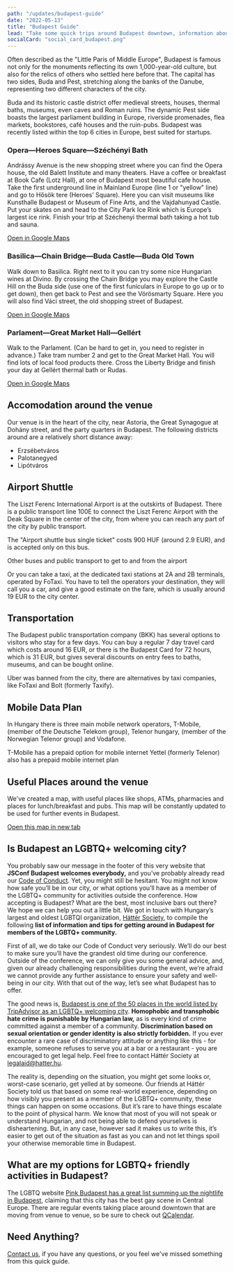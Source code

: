 ```yaml
---
path: "/updates/budapest-guide"
date: "2022-05-13"
title: "Budapest Guide"
lead: "Take some quick trips around Budapest downtown, information about airport transfer, mobile data plans and transportation around the city"
socialCard: "social_card_budapest.png"
---
```



Often described as the "Little Paris of Middle Europe", Budapest is famous not only for the monuments reflecting its own 1,000-year-old culture, but also for the relics of others who settled here before that. The capital has two sides, Buda and Pest, stretching along the banks of the Danube, representing two different characters of the city.

<WideImage
  src="richard-bohus-yZDATZKDoOo-unsplash.jpg"
  alt="Photo by Richard Bohus on Unsplash"
/>

Buda and its historic castle district offer medieval streets, houses, thermal baths, museums, even caves and Roman ruins. The dynamic Pest side boasts the largest parliament building in Europe, riverside promenades, flea markets, bookstores, café houses and the ruin-pubs. Budapest was recently listed within the top 6 cities in Europe, best suited for startups.

<WideImage
  src="adam-sun-uxai8LrlJhw-unsplash.jpg"
  alt="Photo by Adam Sun on Unsplash"
/>

### Opera—Heroes Square—Széchényi Bath

Andrássy Avenue is the new shopping street where you can find the Opera house, the old Balett Institute and many theaters. Have a coffee or breakfast at Book Cafe (Lotz Hall), at one of Budapest most beautiful cafe house. Take the first underground line in Mainland Europe (line 1 or "yellow" line) and go to Hősök tere (Heroes’ Square). Here you can visit museums like Kunsthalle Budapest or Museum of Fine Arts, and the Vajdahunyad Castle. Put your skates on and head to the City Park Ice Rink which is Europe’s largest ice rink. Finish your trip at Széchenyi thermal bath taking a hot tub and sauna.

[Open in Google Maps](https://www.google.hu/maps/dir/Opera,+Budapest,+Andr%C3%A1ssy+%C3%BAt/Heroes%E2%80%99+Square,+Budapest,+H%C5%91s%C3%B6k+tere/Sz%C3%A9chenyi+f%C3%BCrd%C5%91,+Budapest/@47.5096194,19.0704987,14z/data=!4m20!4m19!1m5!1m1!1s0x4741dc6b8d9944fd:0x21335121e0a48bce!2m2!1d19.0583076!2d47.5027169!1m5!1m1!1s0x4741db87f9f12169:0x34417cbcba48293f!2m2!1d19.0778626!2d47.5149429!1m5!1m1!1s0x4741db86480c3521:0x7225c9dd7e916868!2m2!1d19.08098!2d47.517498!3e2)

<WideImage
  src="yanny-mishchuk-fU9pbgetP1c-unsplash.jpg"
  alt="Photo by Yanny Mishchuk on Unsplash"
/>

### Basilica—Chain Bridge—Buda Castle—Buda Old Town

Walk down to Basilica. Right next to it you can try some nice Hungarian wines at Divino. By crossing the Chain Bridge you may explore the Castle Hill on the Buda side (use one of the first funiculars in Europe to go up or to get down), then get back to Pest and see the Vörösmarty Square. Here you will also find Váci street, the old shopping street of Budapest.

[Open in Google Maps](https://www.google.hu/maps/dir/Szent+Istv%C3%A1n+t%C3%A9r,+Budapest,+1051/Zr%C3%ADnyi+St,+Budapest,+1051/L%C3%A1nch%C3%ADd,+Budapest,+Sz%C3%A9chenyi+L%C3%A1nch%C3%ADd/Buda+Castle,+Budapest,+Szent+Gy%C3%B6rgy+t%C3%A9r/V%C3%A1rkert+Baz%C3%A1r,+Budapest,+Ybl+Mikl%C3%B3s+t%C3%A9r/Budapest,+Ferenciek+tere/V%C3%B6r%C3%B6smarty+t%C3%A9r,+Budapest/@47.4956328,19.045327,15z/data=!4m44!4m43!1m5!1m1!1s0x4741dc6ad08eae29:0xc58a7ad0c431a5dc!2m2!1d19.0531068!2d47.5008984!1m5!1m1!1s0x4741dc156c3683b3:0x85bd8955ab6d564e!2m2!1d19.0500187!2d47.5004218!1m5!1m1!1s0x4741dc3fb79a1a29:0x1e40fed785d0c9a4!2m2!1d19.0436994!2d47.4989928!1m5!1m1!1s0x4741dc3cea360f0f:0x3dce3a5fa9012576!2m2!1d19.0395666!2d47.4962048!1m5!1m1!1s0x4741dc393c313d67:0x4f5610678e60e640!2m2!1d19.043083!2d47.494328!1m5!1m1!1s0x4741dc4405593897:0x8f39300010ac694e!2m2!1d19.0561664!2d47.4927828!1m5!1m1!1s0x4741dc4087fe2e01:0xfc8c5e05fa264db4!2m2!1d19.0501299!2d47.496652!3e2)

<WideImage
  src="nina-tabatadze-OG5cZHYMa-Y-unsplash.jpg"
  alt="Photo by Nina Tabatadze on Unsplash"
/>

### Parlament—Great Market Hall—Gellért

Walk to the Parlament. (Can be hard to get in, you need to register in advance.) Take tram number 2 and get to the Great Market Hall. You will find lots of local food products there. Cross the Liberty Bridge and finish your day at Gellért thermal bath or Rudas.

[Open in Google Maps](https://www.google.hu/maps/dir/Parlament,+Budapest,+Kossuth+Lajos+t%C3%A9r/Danubius+Hotel+Gell%C3%A9rt,+Budapest,+Szent+Gell%C3%A9rt+t%C3%A9r/@47.495214,19.035861,14z/data=!3m1!4b1!4m17!4m16!1m5!1m1!1s0x4741dc1046d4a33d:0x342122b8ff8f0f6e!2m2!1d19.045669!2d47.507121!1m5!1m1!1s0x4741dc4e63d4fbcb:0x7d8321bd8a82e1d9!2m2!1d19.0523078!2d47.4837663!2m2!4e2!5e3!3e3)

<WideImage
  src="krisztian-tabori-hmPOH_41WEU-unsplash.jpg"
  alt="Photo by Krisztian Tabori on Unsplash"
/>

## Accomodation around the venue
Our venue is in the heart of the city, near Astoria, the Great Synagogue at Dohány street, and the party quarters in Budapest. The following districts around are a relatively short distance away:

- Erzsébetváros
- Palotanegyed
- Lipótváros

## Airport Shuttle
The Liszt Ferenc International Airport is at the outskirts of Budapest. There is a public transport line 100E to connect the Liszt Ferenc Airport with the Deak Square in the center of the city, from where you can reach any part of the city by public transport.

The "Airport shuttle bus single ticket" costs 900 HUF (around 2.9 EUR), and is accepted only on this bus.

Other buses and public transport to get to and from the airport

Or you can take a taxi, at the dedicated taxi stations at 2A and 2B terminals, operated by FoTaxi. You have to tell the operators your destination, they will call you a car, and give a good estimate on the fare, which is usually around 19 EUR to the city center.

<WideImage
  src="arvydas-venckus-eYqmWlHsDQo-unsplash.jpg"
  alt="Photo by Arvydas Venckus on Unsplash"
/>

## Transportation
The Budapest public transportation company (BKK) has several options to visitors who stay for a few days. You can buy a regular 7 day travel card which costs around 16 EUR, or there is the Budapest Card for 72 hours, which is 31 EUR, but gives several discounts on entry fees to baths, museums, and can be bought online.

Uber was banned from the city, there are alternatives by taxi companies, like FoTaxi and Bolt (formerly Taxify).

<WideImage
  src="breakslow-iGEivm-lkdQ-unsplash.jpg"
  alt="Photo by Breakslow on Unsplash"
/>

## Mobile Data Plan
In Hungary there is three main mobile network operators, T-Mobile, (member of the Deutsche Telekom group), Telenor hungary, (member of the Norwegian Telenor group) and Vodafone.

T-Mobile has a prepaid option for mobile internet
Yettel (formerly Telenor) also has a prepaid mobile internet plan

## Useful Places around the venue

We've created a map, with useful places like shops, ATMs, pharmacies and places for lunch/breakfast and pubs. This map will be constantly updated to be used for further events in Budapest.

[Open this map in new tab](https://www.google.com/maps/d/u/2/viewer?mid=1WrFxQJiQlpO_6_kqIP4zo3wkRQu-d5CU&ll=47.49891246055599%2C19.060088399999927&z=14)

## Is Budapest an LGBTQ+ welcoming city?

You probably saw our message in the footer of this very website that **JSConf Budapest welcomes everybody,** and you’ve probably already read our [Code of Conduct](https://jsconfbp.com/code-of-conduct). Yet, you might still be hesitant. You might not know how safe you’ll be in our city, or what options you’ll have as a member of the LGBTQ+ community for activities outside the conference. How accepting is Budapest? What are the best, most inclusive bars out there? We hope we can help you out a little bit. We got in touch with Hungary’s largest and oldest LGBTQI organization, [Háttér Society](http://en.hatter.hu/), to compile the following **list of information and tips for getting around in Budapest for members of the LGBTQ+ community.**

First of all, we do take our Code of Conduct very seriously. We’ll do our best to make sure you’ll have the grandest old time during our conference. Outside of the conference, we can only give you some general advice, and, given our already challenging responsibilities during the event, we’re afraid we cannot provide any further assistance to ensure your safety and well-being in our city. With that out of the way, let’s see what Budapest has to offer.

The good news is, [Budapest is one of the 50 places in the world listed by TripAdvisor as an LGBTQ+ welcoming city](https://www.tripadvisor.com/blog/lgbtq/). **Homophobic and transphobic hate crime is punishable by Hungarian law,** as is every kind of crime committed against a member of a community. **Discrimination based on sexual orientation or gender identity is also strictly forbidden.** If you ever encounter a rare case of discriminatory attitude or anything like this - for example, someone refuses to serve you at a bar or a restaurant - you are encouraged to get legal help. Feel free to contact Háttér Society at [legalaid@hatter.hu](mailto:legalaid@hatter.hu).

The reality is, depending on the situation, you might get some looks or, worst-case scenario, get yelled at by someone. Our friends at Háttér Society told us that based on some real-world experience, depending on how visibly you present as a member of the LGBTQ+ community, these things can happen on some occasions. But it’s rare to have things escalate to the point of physical harm. We know that most of you will not speak or understand Hungarian, and not being able to defend yourselves is disheartening. But, in any case, however sad it makes us to write this, it’s easier to get out of the situation as fast as you can and not let things spoil your otherwise memorable time in Budapest.

## What are my options for LGBTQ+ friendly activities in Budapest?

The LGBTQ website [Pink Budapest has a great list summing up the nightlife in Budapest](https://pinkbudapest.com/lgbtq-in-budapest), claiming that this city has the best gay scene in Central Europe. There are regular events taking place around downtown that are moving from venue to venue, so be sure to check out [QCalendar](https://www.qalendar.hu/).

## Need Anything?

[Contact us](mailto:team@jsconfbp.com), if you have any questions, or you feel we've missed something from this quick guide.
